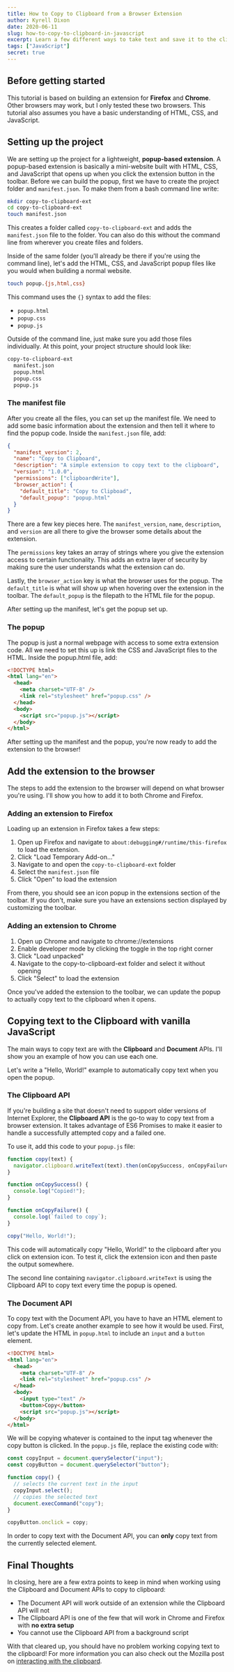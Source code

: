 ```yaml
---
title: How to Copy to Clipboard from a Browser Extension
author: Kyrell Dixon
date: 2020-06-11
slug: how-to-copy-to-clipboard-in-javascript
excerpt: Learn a few different ways to take text and save it to the clipboard using only JavaScript.
tags: ["JavaScript"]
secret: true
---
```


## Before getting started

This tutorial is based on building an extension for **Firefox** and **Chrome**. Other browsers may work, but I only tested these two browsers. This tutorial also assumes you have a basic understanding of HTML, CSS, and JavaScript.

## Setting up the project

We are setting up the project for a lightweight, **popup-based extension**. A popup-based extension is basically a mini-website built with HTML, CSS, and JavaScript that opens up when you click the extension button in the toolbar.
Before we can build the popup, first we have to create the project folder and `manifest.json`. To make them from a bash command line write:

```sh
mkdir copy-to-clipboard-ext
cd copy-to-clipboard-ext
touch manifest.json
```

This creates a folder called `copy-to-clipboard-ext` and adds the `manifest.json` file to the folder. You can also do this without the command line from wherever you create files and folders.

Inside of the same folder (you'll already be there if you're using the command line), let's add the HTML, CSS, and JavaScript popup files like you would when building a normal website.

```sh
touch popup.{js,html,css}
```

This command uses the `{}` syntax to add the files:

- `popup.html`
- `popup.css`
- `popup.js`

Outside of the command line, just make sure you add those files individually. At this point, your project structure should look like:

```sh
copy-to-clipboard-ext
  manifest.json
  popup.html
  popup.css
  popup.js
```

### The manifest file

After you create all the files, you can set up the manifest file. We need to add some basic information about the extension and then tell it where to find the popup code. Inside the `manifest.json` file, add:

```json
{
  "manifest_version": 2,
  "name": "Copy to Clipboard",
  "description": "A simple extension to copy text to the clipboard",
  "version": "1.0.0",
  "permissions": ["clipboardWrite"],
  "browser_action": {
    "default_title": "Copy to Clipboad",
    "default_popup": "popup.html"
  }
}
```

There are a few key pieces here. The `manifest_version`, `name`, `description`, and `version` are all there to give the browser some details about the extension.

The `permissions` key takes an array of strings where you give the extension access to certain functionality. This adds an extra layer of security by making sure the user understands what the extension can do.

Lastly, the `browser_action` key is what the browser uses for the popup. The `default_title` is what will show up when hovering over the extension in the toolbar. The `default_popup` is the filepath to the HTML file for the popup.

After setting up the manifest, let's get the popup set up.

### The popup

The popup is just a normal webpage with access to some extra extension code. All we need to set this up is link the CSS and JavaScript files to the HTML. Inside the popup.html file, add:

```html
<!DOCTYPE html>
<html lang="en">
  <head>
    <meta charset="UTF-8" />
    <link rel="stylesheet" href="popup.css" />
  </head>
  <body>
    <script src="popup.js"></script>
  </body>
</html>
```

After setting up the manifest and the popup, you're now ready to add the extension to the browser!

## Add the extension to the browser

The steps to add the extension to the browser will depend on what browser you're using. I'll show you how to add it to both Chrome and Firefox.

### Adding an extension to Firefox

Loading up an extension in Firefox takes a few steps:

1. Open up Firefox and navigate to `about:debugging#/runtime/this-firefox` to load the extension.
2. Click "Load Temporary Add-on..."
3. Navigate to and open the `copy-to-clipboard-ext` folder
4. Select the `manifest.json` file
5. Click "Open" to load the extension

From there, you should see an icon popup in the extensions section of the toolbar. If you don't, make sure you have an extensions section displayed by customizing the toolbar.

### Adding an extension to Chrome

1. Open up Chrome and navigate to chrome://extensions
2. Enable developer mode by clicking the toggle in the top right corner
3. Click "Load unpacked"
4. Navigate to the copy-to-clipboard-ext folder and select it without opening
5. Click "Select" to load the extension

Once you've added the extension to the toolbar, we can update the popup to actually copy text to the clipboard when it opens.

## Copying text to the Clipboard with vanilla JavaScript

The main ways to copy text are with the **Clipboard** and **Document** APIs. I'll show you an example of how you can use each one.

Let's write a "Hello, World!" example to automatically copy text when you open the popup.

### The Clipboard API

If you're building a site that doesn't need to support older versions of Internet Explorer, the **Clipboard API** is the go-to way to copy text from a browser extension. It takes advantage of ES6 Promises to make it easier to handle a successfully attempted copy and a failed one.

To use it, add this code to your `popup.js` file:

```js
function copy(text) {
  navigator.clipboard.writeText(text).then(onCopySuccess, onCopyFailure);
}

function onCopySuccess() {
  console.log("Copied!");
}

function onCopyFailure() {
  console.log(`failed to copy`);
}

copy("Hello, World!");
```

This code will automatically copy "Hello, World!" to the clipboard after you click on extension icon. To test it, click the extension icon and then paste the output somewhere.

The second line containing `navigator.clipboard.writeText` is using the Clipboard API to copy text every time the popup is opened.

### The Document API

To copy text with the Document API, you have to have an HTML element to copy from. Let's create another example to see how it would be used. First, let's update the HTML in `popup.html` to include an `input` and a `button` element.

```html
<!DOCTYPE html>
<html lang="en">
  <head>
    <meta charset="UTF-8" />
    <link rel="stylesheet" href="popup.css" />
  </head>
  <body>
    <input type="text" />
    <button>Copy</button>
    <script src="popup.js"></script>
  </body>
</html>
```

We will be copying whatever is contained to the input tag whenever the copy button is clicked. In the `popup.js` file, replace the existing code with:

```js
const copyInput = document.querySelector("input");
const copyButton = document.querySelector("button");

function copy() {
  // selects the current text in the input
  copyInput.select();
  // copies the selected text
  document.execCommand("copy");
}

copyButton.onclick = copy;
```

In order to copy text with the Document API, you can **only** copy text from the currently selected element.

## Final Thoughts

In closing, here are a few extra points to keep in mind when working using the Clipboard and Document APIs to copy to clipboard:

- The Document API will work outside of an extension while the Clipboard API will not
- The Clipboard API is one of the few that will work in Chrome and Firefox with **no extra setup**
- You cannot use the Clipboard API from a background script

With that cleared up, you should have no problem working copying text to the clipboard! For more information you can also check out the Mozilla post on [interacting with the clipboard](https://developer.mozilla.org/en-US/docs/Mozilla/Add-ons/WebExtensions/Interact_with_the_clipboard).
